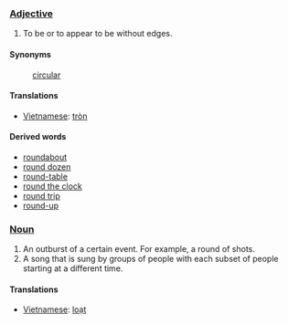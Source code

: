 ===[[Adjective]]===
#To be or to appear to be without edges.

====Synonyms====
:[[circular]]

====Translations====
*[[Vietnamese]]: [[tròn]]

====Derived words====
*[[roundabout]]
*[[round dozen]]
*[[round-table]]
*[[round the clock]]
*[[round trip]]
*[[round-up]]

===[[Noun]]===
#An outburst of a certain event. For example, a round of shots.
#A song that is sung by groups of people with each subset of people starting at a different time.

====Translations====
*[[Vietnamese]]: [[loạt]]